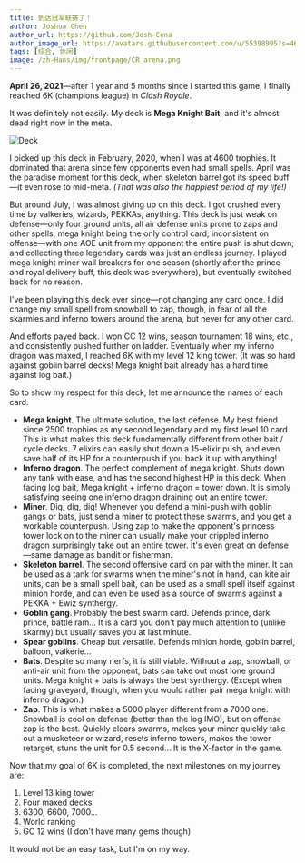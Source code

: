 ```yaml
---
title: 到达冠军联赛了！
author: Joshua Chen
author_url: https://github.com/Josh-Cena
author_image_url: https://avatars.githubusercontent.com/u/55398995?s=460&u=88dc0dcb0691877524dd8739db9fde7ed4fa9721&v=4
tags: [综合, 休闲]
image: /zh-Hans/img/frontpage/CR_arena.png
---
```


**April 26, 2021**—after 1 year and 5 months since I started this game, I finally reached 6K (champions league) in _Clash Royale_.

<!-- truncate -->

It was definitely not easily. My deck is **Mega Knight Bait**, and it's almost dead right now in the meta.

![Deck](/img/blog/2021-4-26/CR_deck.png)

I picked up this deck in February, 2020, when I was at 4600 trophies. It dominated that arena since few opponents even had small spells. April was the paradise moment for this deck, when skeleton barrel got its speed buff—it even rose to mid-meta. _(That was also the happiest period of my life!)_

But around July, I was almost giving up on this deck. I got crushed every time by valkeries, wizards, PEKKAs, anything. This deck is just weak on defense—only four ground units, all air defense units prone to zaps and other spells, mega knight being the only control card; inconsistent on offense—with one AOE unit from my opponent the entire push is shut down; and collecting three legendary cards was just an endless journey. I played mega knight miner wall breakers for one season (shortly after the prince and royal delivery buff, this deck was everywhere), but eventually switched back for no reason.

I've been playing this deck ever since—not changing any card once. I did change my small spell from snowball to zap, though, in fear of all the skarmies and inferno towers around the arena, but never for any other card.

And efforts payed back. I won CC 12 wins, season tournament 18 wins, etc., and consistently pushed further on ladder. Eventually when my inferno dragon was maxed, I reached 6K with my level 12 king tower. (It was so hard against goblin barrel decks! Mega knight bait already has a hard time against log bait.)

So to show my respect for this deck, let me announce the names of each card.

- **Mega knight**. The ultimate solution, the last defense. My best friend since 2500 trophies as my second legendary and my first level 10 card. This is what makes this deck fundamentally different from other bait / cycle decks. 7 elixirs can easily shut down a 15-elixir push, and even save half of its HP for a counterpush if you back it up with anything!
- **Inferno dragon**. The perfect complement of mega knight. Shuts down any tank with ease, and has the second highest HP in this deck. When facing log bait, Mega knight + inferno dragon = tower down. It is simply satisfying seeing one inferno dragon draining out an entire tower.
- **Miner**. Dig, dig, dig! Whenever you defend a mini-push with goblin gangs or bats, just send a miner to protect these swarms, and you get a workable counterpush. Using zap to make the opponent's princess tower lock on to the miner can usually make your crippled inferno dragon surprisingly take out an entire tower. It's even great on defense—same damage as bandit or fisherman.
- **Skeleton barrel**. The second offensive card on par with the miner. It can be used as a tank for swarms when the miner's not in hand, can kite air units, can be a small spell bait, can be used as a small spell itself against minion horde, and can even be used as a source of swarms against a PEKKA + Ewiz synthergy.
- **Goblin gang**. Probably the best swarm card. Defends prince, dark prince, battle ram... It is a card you don't pay much attention to (unlike skarmy) but usually saves you at last minute.
- **Spear goblins**. Cheap but versatile. Defends minion horde, goblin barrel, balloon, valkerie...
- **Bats**. Despite so many nerfs, it is still viable. Without a zap, snowball, or anti-air unit from the opponent, bats can take out most lone ground units. Mega knight + bats is always the best synthergy. (Except when facing graveyard, though, when you would rather pair mega knight with inferno dragon.)
- **Zap**. This is what makes a 5000 player different from a 7000 one. Snowball is cool on defense (better than the log IMO), but on offense zap is the best. Quickly clears swarms, makes your miner quickly take out a musketeer or wizard, resets inferno towers, makes the tower retarget, stuns the unit for 0.5 second... It is the X-factor in the game.

Now that my goal of 6K is completed, the next milestones on my journey are:

1. Level 13 king tower
2. Four maxed decks
3. 6300, 6600, 7000...
4. World ranking
5. GC 12 wins (I don't have many gems though)

It would not be an easy task, but I'm on my way.
